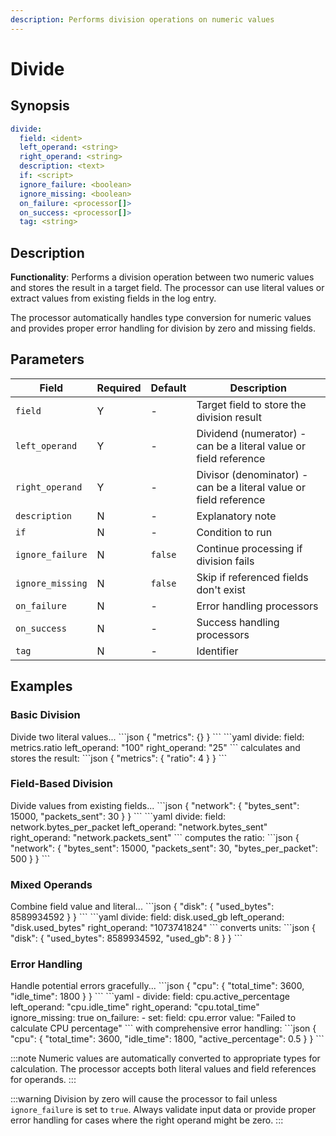 ```yaml
---
description: Performs division operations on numeric values
---
```


# Divide

## Synopsis

```yaml {2-4}
divide:
  field: <ident>
  left_operand: <string>
  right_operand: <string>
  description: <text>
  if: <script>
  ignore_failure: <boolean>
  ignore_missing: <boolean>
  on_failure: <processor[]>
  on_success: <processor[]>
  tag: <string>
```

## Description

**Functionality**: Performs a division operation between two numeric values and stores the result in a target field. The processor can use literal values or extract values from existing fields in the log entry.

The processor automatically handles type conversion for numeric values and provides proper error handling for division by zero and missing fields.

## Parameters

|Field|Required|Default|Description|
|---|---|---|---|
|`field`|Y|-|Target field to store the division result|
|`left_operand`|Y|-|Dividend (numerator) - can be a literal value or field reference|
|`right_operand`|Y|-|Divisor (denominator) - can be a literal value or field reference|
|`description`|N|-|Explanatory note|
|`if`|N|-|Condition to run|
|`ignore_failure`|N|`false`|Continue processing if division fails|
|`ignore_missing`|N|`false`|Skip if referenced fields don't exist|
|`on_failure`|N|-|Error handling processors|
|`on_success`|N|-|Success handling processors|
|`tag`|N|-|Identifier|

## Examples

### Basic Division

<ExampleGrid>
  <CommentCol>
    Divide two literal values...
  </CommentCol>
  <CodeCol>
    ```json
    {
      "metrics": {}
    }
    ```
    ```yaml
    divide:
      field: metrics.ratio
      left_operand: "100"
      right_operand: "25"
    ```
  </CodeCol>
  <CommentCol>
    calculates and stores the result:
  </CommentCol>
  <CodeCol>
    ```json
    {
      "metrics": {
        "ratio": 4
      }
    }
    ```
  </CodeCol>
</ExampleGrid>

### Field-Based Division

<ExampleGrid>
  <CommentCol>
    Divide values from existing fields...
  </CommentCol>
  <CodeCol>
    ```json
    {
      "network": {
        "bytes_sent": 15000,
        "packets_sent": 30
      }
    }
    ```
    ```yaml
    divide:
      field: network.bytes_per_packet
      left_operand: "network.bytes_sent"
      right_operand: "network.packets_sent"
    ```
  </CodeCol>
  <CommentCol>
    computes the ratio:
  </CommentCol>
  <CodeCol>
    ```json
    {
      "network": {
        "bytes_sent": 15000,
        "packets_sent": 30,
        "bytes_per_packet": 500
      }
    }
    ```
  </CodeCol>
</ExampleGrid>

### Mixed Operands

<ExampleGrid>
  <CommentCol>
    Combine field value and literal...
  </CommentCol>
  <CodeCol>
    ```json
    {
      "disk": {
        "used_bytes": 8589934592
      }
    }
    ```
    ```yaml
    divide:
      field: disk.used_gb
      left_operand: "disk.used_bytes"
      right_operand: "1073741824"
    ```
  </CodeCol>
  <CommentCol>
    converts units:
  </CommentCol>
  <CodeCol>
    ```json
    {
      "disk": {
        "used_bytes": 8589934592,
        "used_gb": 8
      }
    }
    ```
  </CodeCol>
</ExampleGrid>

### Error Handling

<ExampleGrid>
  <CommentCol>
    Handle potential errors gracefully...
  </CommentCol>
  <CodeCol>
    ```json
    {
      "cpu": {
        "total_time": 3600,
        "idle_time": 1800
      }
    }
    ```
    ```yaml
    - divide:
      field: cpu.active_percentage
      left_operand: "cpu.idle_time"
      right_operand: "cpu.total_time" 
      ignore_missing: true
      on_failure:
        - set:
            field: cpu.error
            value: "Failed to calculate CPU percentage"
    ```
  </CodeCol>
  <CommentCol>
    with comprehensive error handling:
  </CommentCol>
  <CodeCol>
    ```json
    {
      "cpu": {
        "total_time": 3600,
        "idle_time": 1800,
        "active_percentage": 0.5
      }
    }
    ```
  </CodeCol>
</ExampleGrid>

:::note
Numeric values are automatically converted to appropriate types for calculation. The processor accepts both literal values and field references for operands.
:::

:::warning
Division by zero will cause the processor to fail unless `ignore_failure` is set to `true`. Always validate input data or provide proper error handling for cases where the right operand might be zero.
:::